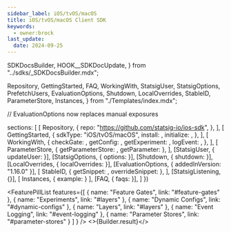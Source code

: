 ```yaml
---
sidebar_label: iOS/tvOS/macOS
title: iOS/tvOS/macOS Client SDK
keywords:
  - owner:brock
last_update:
  date: 2024-09-25
---
```


  SDKDocsBuilder,
  HOOK__SDKDocUpdate,
} from "../sdks/_SDKDocsBuilder.mdx";


  Repository,
  GettingStarted,
  FAQ,
  WorkingWith,
  StatsigUser,
  StatsigOptions,
  PrefetchUsers,
  EvaluationOptions,
  Shutdown,
  LocalOverrides,
  StableID,
  ParameterStore,
  Instances,
} from "./Templates/index.mdx";

// EvaluationOptions now replaces manual exposures

  sections: [
    [
      Repository,
      {
        repo: "https://github.com/statsig-io/ios-sdk",
      },
    ],
    [
      GettingStarted,
      {
        sdkType: "iOS/tvOS/macOS",
        install: <Install />,
        initialize: <Initialize />,
      },
    ],
    [
      WorkingWith,
      {
        checkGate: <CheckGate />,
        getConfig: <GetConfig />,
        getExperiment: <GetExperiment />,
        logEvent: <LogEvent />,
      },
    ],
    [
      ParameterStore,
      { getParameterStore: <GetParameterStore />, getParameter: <GetParameter /> },
    ],
    [StatsigUser, { updateUser: <UpdateUser /> }],
    [StatsigOptions, { options: <Options /> }],
    [Shutdown, { shutdown: <ShutdownSnippet /> }],
    [LocalOverrides, { localOverrides: <LocalOverridesSnippet /> }],
    [EvaluationOptions, { addedInVersion: "1.16.0" }],
    [
      StableID,
      { getSnippet: <GetStableID />, overrideSnippet: <OverrideStableID /> },
    ],
    [StatsigListening, {}],
    [
      Instances,
      { example: <MultiInstance /> }
    ],
    [FAQ, { faqs: <MoreFAQs /> }],
  ]
})


<FeaturePillList
    features={[
      { name: "Feature Gates", link: "#feature-gates" },
      { name: "Experiments", link: "#layers" },
      { name: "Dynamic Configs", link: "#dynamic-configs" },
      { name: "Layers", link: "#layers" },
      { name: "Event Logging", link: "#event-logging" },
      { name: "Parameter Stores", link: "#parameter-stores" }
    ]
  }
/>
<>{Builder.result}</>


